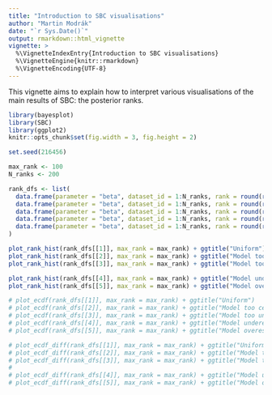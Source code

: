 ```yaml
---
title: "Introduction to SBC visualisations"
author: "Martin Modrák"
date: "`r Sys.Date()`"
output: rmarkdown::html_vignette
vignette: >
  %\VignetteIndexEntry{Introduction to SBC visualisations}
  %\VignetteEngine{knitr::rmarkdown}
  %\VignetteEncoding{UTF-8}
---
```


This vignette aims to explain how to interpret various visualisations of
the main results of SBC: the posterior ranks.


```r
library(bayesplot)
library(SBC)
library(ggplot2)
knitr::opts_chunk$set(fig.width = 3, fig.height = 2)
```


```r
set.seed(216456)

max_rank <- 100
N_ranks <- 200

rank_dfs <- list(
  data.frame(parameter = "beta", dataset_id = 1:N_ranks, rank = round(rbeta(N_ranks, shape1 = 1, shape2 = 1) * max_rank)),
  data.frame(parameter = "beta", dataset_id = 1:N_ranks, rank = round(rbeta(N_ranks, shape1 = 0.5, shape2 = 0.5) * max_rank)),
  data.frame(parameter = "beta", dataset_id = 1:N_ranks, rank = round(rbeta(N_ranks, shape1 = 2, shape2 = 2) * max_rank)),
  data.frame(parameter = "beta", dataset_id = 1:N_ranks, rank = round(rbeta(N_ranks, shape1 = 5, shape2 = 2) * max_rank)),
  data.frame(parameter = "beta", dataset_id = 1:N_ranks, rank = round(rbeta(N_ranks, shape1 = 1, shape2 = 2) * max_rank))
)

plot_rank_hist(rank_dfs[[1]], max_rank = max_rank) + ggtitle("Uniform")
plot_rank_hist(rank_dfs[[2]], max_rank = max_rank) + ggtitle("Model too certain")
plot_rank_hist(rank_dfs[[3]], max_rank = max_rank) + ggtitle("Model too uncertain")

plot_rank_hist(rank_dfs[[4]], max_rank = max_rank) + ggtitle("Model underestimating")
plot_rank_hist(rank_dfs[[5]], max_rank = max_rank) + ggtitle("Model overestimating")
```



```r
# plot_ecdf(rank_dfs[[1]], max_rank = max_rank) + ggtitle("Uniform")
# plot_ecdf(rank_dfs[[2]], max_rank = max_rank) + ggtitle("Model too certain")
# plot_ecdf(rank_dfs[[3]], max_rank = max_rank) + ggtitle("Model too uncertain")
# plot_ecdf(rank_dfs[[4]], max_rank = max_rank) + ggtitle("Model underestimating")
# plot_ecdf(rank_dfs[[5]], max_rank = max_rank) + ggtitle("Model overestimating")

```



```r
# plot_ecdf_diff(rank_dfs[[1]], max_rank = max_rank) + ggtitle("Uniform")
# plot_ecdf_diff(rank_dfs[[2]], max_rank = max_rank) + ggtitle("Model too certain")
# plot_ecdf_diff(rank_dfs[[3]], max_rank = max_rank) + ggtitle("Model too uncertain")
# 
# plot_ecdf_diff(rank_dfs[[4]], max_rank = max_rank) + ggtitle("Model underestimating")
# plot_ecdf_diff(rank_dfs[[5]], max_rank = max_rank) + ggtitle("Model overestimating")
```


